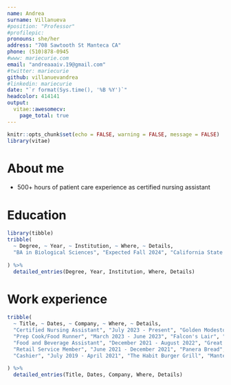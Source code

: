 ```yaml
---
name: Andrea
surname: Villanueva
#position: "Professor"
#profilepic:
pronouns: she/her
address: "708 Sawtooth St Manteca CA"
phone: (510)878-0945
#www: mariecurie.com
email: "andreaaaiv.19@gmail.com"
#twitter: mariecurie
github: villanuevandrea
#linkedin: mariecurie
date: "`r format(Sys.time(), '%B %Y')`"
headcolor: 414141
output:
  vitae::awesomecv:
    page_total: true
---
```


```r
knitr::opts_chunk$set(echo = FALSE, warning = FALSE, message = FALSE)
library(vitae)
```

# About me

 * 500+ hours of patient care experience as certified nursing assistant


# Education

```r
library(tibble)
tribble(
  ~ Degree, ~ Year, ~ Institution, ~ Where, ~ Details,
  "BA in Biological Sciences", "Expected Fall 2024", "California State University Stanislaus", "Turlock, California", list("Course work in Medical Microbiology, Human Anatomy, Human Physiology, Bioinformatics", "4.84 GPA", "Summa Cum Laude")
  
) %>%
  detailed_entries(Degree, Year, Institution, Where, Details)
```

# Work experience

```r
tribble(
  ~ Title, ~ Dates, ~ Company, ~ Where, ~ Details,
  "Certified Nursing Assistant", "July 2023 - Present", "Golden Modesto Care Center", "Modesto, California", list("Assisting residents perform activities of daily living", "Report of observations to nurses", "Providing physical and emotional support to residents and family members"),
  "Prep Cook/Food Runner", "March 2023 - June 2023", "Falcon's Lair", "Ripon, California", list("Fast paced food expedition to guests", "Prepared and made salads, seafood dishes, charcuterie, and pizza"),
  "Food and Beverage Assistant", "December 2021 - August 2022", "Great Wolf Lodge", "Manteca, California", list("Placed orders and handed food out to hotel guests as customer service attendant", "Moved between food and beverage outlets, including fast food shacks, ice creamery, and convenience store"),
  "Retail Service Member", "June 2021 - December 2021", "Panera Bread", "Manteca, California", list("Bussed tables, took orders in person/ on phone/in drive thru as customer service attendant", "Bagged orders and checked for completeness before expediting orders"),
  "Cashier", "July 2019 - April 2021", "The Habit Burger Grill", "Manteca, California", list("Specialized in customer service (greeting guests, taking orders)", "Advanced to Level 3 cashier: working drive thru, broiler, fryer and cook line, assisting cooks during peak hours while taking orders and payments")
  
) %>%
  detailed_entries(Title, Dates, Company, Where, Details)
```

